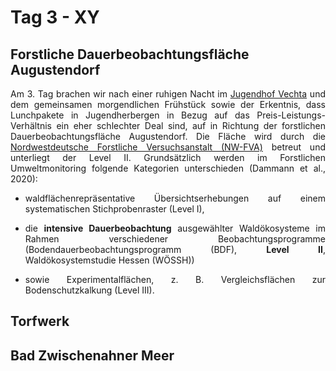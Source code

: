 # Tag 3 - XY

## Forstliche Dauerbeobachtungsfläche Augustendorf
<div style="text-align: justify">

Am 3. Tag brachen wir nach einer ruhigen Nacht im [Jugendhof Vechta](https://www.bdkj-jugendhof.de/) und dem gemeinsamen morgendlichen Frühstück sowie der Erkentnis, dass Lunchpakete in Jugendherbergen in Bezug auf das Preis-Leistungs-Verhältnis ein eher schlechter Deal sind, auf in Richtung der forstlichen Dauerbeobachtungsfläche Augustendorf. Die Fläche wird durch die [Nordwestdeutsche Forstliche Versuchsanstalt (NW-FVA)]( https://www.nw-fva.de/) betreut und unterliegt der Level II. Grundsätzlich werden im Forstlichen Umweltmonitoring folgende Kategorien unterschieden (Dammann et al., 2020):

-	waldflächenrepräsentative Übersichtserhebungen auf einem systematischen Stichprobenraster (Level I), 

-	die **intensive Dauerbeobachtung** ausgewählter Waldökosysteme im Rahmen verschiedener Beobachtungsprogramme (Bodendauerbeobachtungsprogramm (BDF), **Level II**, Waldökosystemstudie Hessen (WÖSSH)) 

-	sowie Experimentalflächen, z. B. Vergleichsflächen zur Bodenschutzkalkung (Level III).
 

## Torfwerk
<div style="text-align: justify">


## Bad Zwischenahner Meer
<div style="text-align: justify">
